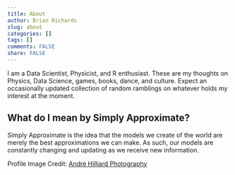 ```yaml
---
title: About
author: Brian Richards
slug: about
categories: []
tags: []
comments: FALSE
share: FALSE
---
```


I am a Data Scientist, Physicist, and R enthusiast. These are my thoughts on 
Physics, Data Science, games, books, dance, and culture. Expect an occasionally 
updated collection of random ramblings on whatever holds my interest at the 
moment.

## What do I mean by **Simply Approximate**?

Simply Approximate is the idea that the models we create of the world are 
merely the best approximations we can make. As such, our models are 
constantly changing and updating as we receive new information.

Profile Image Credit: [André Hilliard Photography](http://www.andrehilliard.com/)
